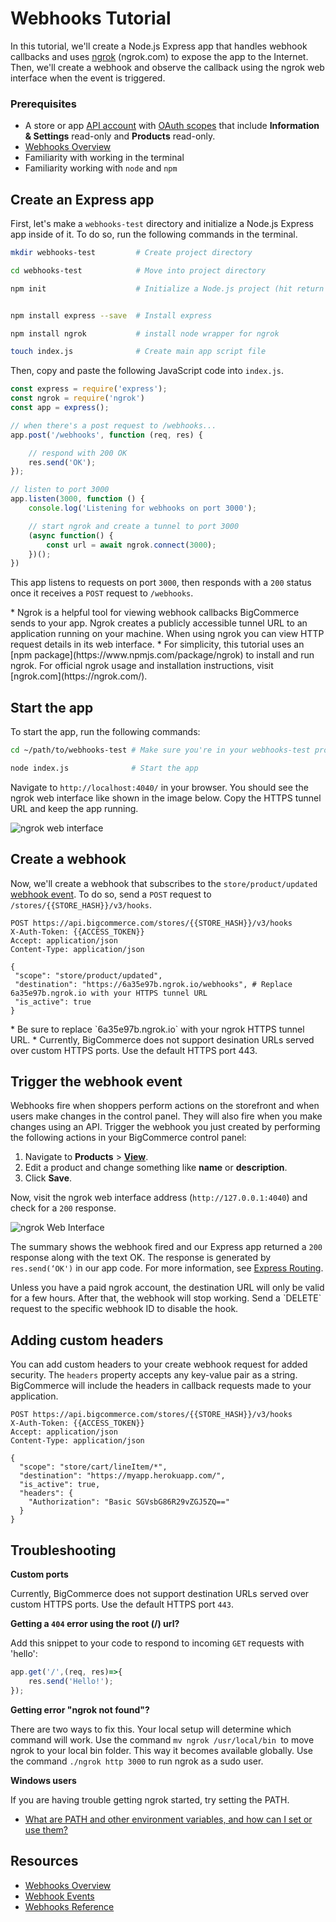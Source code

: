 # Webhooks Tutorial



In this tutorial, we'll create a Node.js Express app that handles webhook callbacks and uses [ngrok](https://ngrok.com/) (ngrok.com) to expose the app to the Internet. Then, we'll create a webhook and observe the callback using the ngrok web interface when the event is triggered.


### Prerequisites

- A store or app [API account](/api-docs/getting-started/api-accounts) with [OAuth scopes](/api-docs/getting-started/api-accounts#oauth-scopes) that include **Information & Settings** read-only and **Products** read-only.
- [Webhooks Overview](/api-docs/store-management/webhooks/overview)
- Familiarity with working in the terminal
- Familiarity working with `node` and `npm`
## Create an Express app

First, let's make a `webhooks-test` directory and initialize a Node.js Express app inside of it. To do so, run the following commands in the terminal.


```bash
mkdir webhooks-test         # Create project directory

cd webhooks-test            # Move into project directory

npm init                    # Initialize a Node.js project (hit return to accept the default values)


npm install express --save  # Install express

npm install ngrok           # install node wrapper for ngrok

touch index.js              # Create main app script file

```

Then, copy and paste the following JavaScript code into `index.js`.



```js
const express = require('express');
const ngrok = require('ngrok')
const app = express();

// when there's a post request to /webhooks...
app.post('/webhooks', function (req, res) {

    // respond with 200 OK
    res.send('OK');
});

// listen to port 3000
app.listen(3000, function () {
    console.log('Listening for webhooks on port 3000');

    // start ngrok and create a tunnel to port 3000
    (async function() {
        const url = await ngrok.connect(3000);
    })();
})
```

This app listens to requests on port `3000`, then responds with a `200` status once it receives a `POST` request to `/webhooks`.

<Callout type="info">
  * Ngrok is a helpful tool for viewing webhook callbacks BigCommerce sends to your app. Ngrok creates a publicly accessible tunnel URL to an application running on your machine. When using ngrok you can view HTTP request details in its web interface.
  * For simplicity, this tutorial uses an [npm package](https://www.npmjs.com/package/ngrok) to install and run ngrok. For official ngrok usage and installation instructions, visit [ngrok.com](https://ngrok.com/).
</Callout>




## Start the app

To start the app, run the following commands:


```bash
cd ~/path/to/webhooks-test # Make sure you're in your webhooks-test project directory

node index.js              # Start the app
```

Navigate to `http://localhost:4040/` in your browser. You should see the ngrok web interface like shown in the image below. Copy the HTTPS tunnel URL and keep the app running.

![ngrok web interface](https://storage.googleapis.com/bigcommerce-production-dev-center/images/Management-APIs/1531500191661.png)

## Create a webhook

Now, we'll create a webhook that subscribes to the `store/product/updated` [webhook event](/api-docs/store-management/webhooks/webhook-events). To do so, send a `POST` request to `/stores/{{STORE_HASH}}/v3/hooks`.


```http
POST https://api.bigcommerce.com/stores/{{STORE_HASH}}/v3/hooks
X-Auth-Token: {{ACCESS_TOKEN}}
Accept: application/json
Content-Type: application/json

{
 "scope": "store/product/updated",
 "destination": "https://6a35e97b.ngrok.io/webhooks", # Replace 6a35e97b.ngrok.io with your HTTPS tunnel URL
 "is_active": true
}
```

<Callout type="info">
  * Be sure to replace `6a35e97b.ngrok.io` with your ngrok HTTPS tunnel URL.
  * Currently, BigCommerce does not support desination URLs served over custom HTTPS ports. Use the default HTTPS port 443.
</Callout>



## Trigger the webhook event

Webhooks fire when shoppers perform actions on the storefront and when users make changes in the control panel. They will also fire when you make changes using an API. Trigger the webhook you just created by performing the following actions in your BigCommerce control panel:


1. Navigate to **Products** > [**View**](https://login.bigcommerce.com/deep-links/manage/products).
2. Edit a product and change something like **name** or **description**.
3. Click **Save**.

Now, visit the ngrok web interface address (`http://127.0.0.1:4040`) and check for a `200` response.

![ngrok Web Interface](https://storage.googleapis.com/bigcommerce-production-dev-center/images/Management-APIs/1531500945565.png)

The summary shows the webhook fired and our Express app returned a `200` response along with the text OK. The response is generated by `res.send(‘OK')` in our app code. For more information, see [Express Routing](https://expressjs.com/en/guide/routing.html).

<Callout type="warning">
  Unless you have a paid ngrok account, the destination URL will only be valid for a few hours. After that, the webhook will stop working. Send a `DELETE` request to the specific webhook ID to disable the hook.
</Callout>

## Adding custom headers

You can add custom headers to your create webhook request for added security. The `headers` property accepts any key-value pair as a string. BigCommerce will include the headers in callback requests made to your application.


```http title="Example request: Add custom headers" lineNumbers
POST https://api.bigcommerce.com/stores/{{STORE_HASH}}/v3/hooks
X-Auth-Token: {{ACCESS_TOKEN}}
Accept: application/json
Content-Type: application/json

{
  "scope": "store/cart/lineItem/*",
  "destination": "https://myapp.herokuapp.com/",
  "is_active": true,
  "headers": {
    "Authorization": "Basic SGVsbG86R29vZGJ5ZQ=="
  }
}
```

## Troubleshooting

**Custom ports**

Currently, BigCommerce does not support destination URLs served over custom HTTPS ports. Use the default HTTPS port `443`.

**Getting a `404` error using the root (/) url?**

Add this snippet to your code to respond to incoming `GET` requests with 'hello':


```js
app.get('/',(req, res)=>{
    res.send('Hello!');
});
```

**Getting error "ngrok not found"?**

There are two ways to fix this. Your local setup will determine which command will work.
Use the command `mv ngrok /usr/local/bin `to move ngrok to your local bin folder. This way it becomes available globally.
Use the command `./ngrok http 3000` to run ngrok as a sudo user.

**Windows users**

If you are having trouble getting ngrok started, try setting the PATH.

- [What are PATH and other environment variables, and how can I set or use them?](https://superuser.com/questions/284342/what-are-path-and-other-environment-variables-and-how-can-i-set-or-use-them)

## Resources
* [Webhooks Overview](/api-docs/getting-started/webhooks/about-webhooks)
* [Webhook Events](/api-docs/store-management/webhooks/webhook-events)
* [Webhooks Reference](/docs/webhooks/overview)

